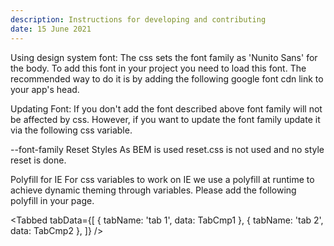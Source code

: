 ```yaml
---
description: Instructions for developing and contributing
date: 15 June 2021
---
```



Using design system font:
The css sets the font family as 'Nunito Sans' for the body. To add this font in your project you need to load this font. The recommended way to do it is by adding the following google font cdn link to your app's head.

Updating Font:
If you don't add the font described above font family will not be affected by css. However, if you want to update the font family update it via the following css variable.

--font-family
Reset Styles
As BEM is used reset.css is not used and no style reset is done.

Polyfill for IE
For css variables to work on IE we use a polyfill at runtime to achieve dynamic theming through variables. Please add the following polyfill in your page.

<Tabbed
  tabData={[
    { tabName: 'tab 1', data: TabCmp1 },
    { tabName: 'tab 2', data: TabCmp2 },
  ]}
/>
